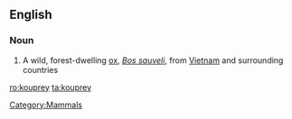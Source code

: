 ==English==

===Noun===
{{wikipedia}}
{{en-noun}}

# A wild, forest-dwelling [[ox]], ''[[Bos sauveli]]'', from [[Vietnam]] and surrounding countries
[[Category:Mammals]]

[[ro:kouprey]]
[[ta:kouprey]]